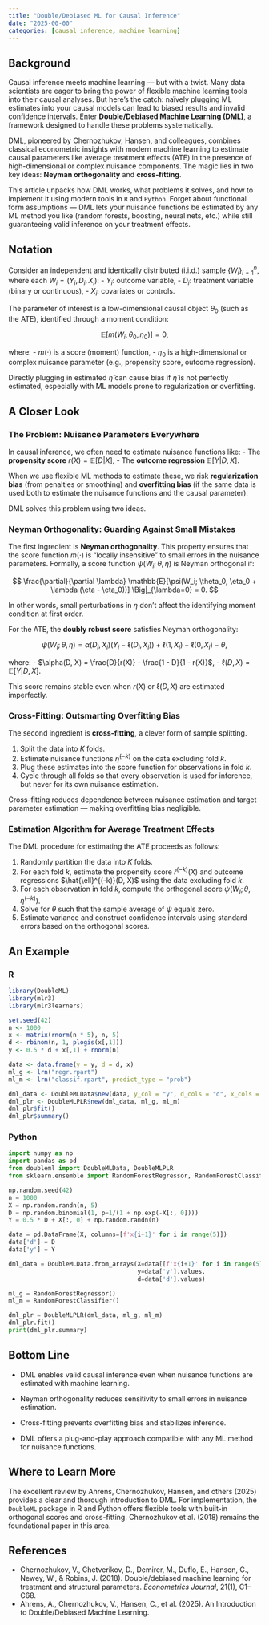 ```yaml
---
title: "Double/Debiased ML for Causal Inference"
date: "2025-00-00"
categories: [causal inference, machine learning]
---
```


## Background

Causal inference meets machine learning — but with a twist. Many data scientists are eager to bring the power of flexible machine learning tools into their causal analyses. But here’s the catch: naïvely plugging ML estimates into your causal models can lead to biased results and invalid confidence intervals. Enter **Double/Debiased Machine Learning (DML)**, a framework designed to handle these problems systematically.

DML, pioneered by Chernozhukov, Hansen, and colleagues, combines classical econometric insights with modern machine learning to estimate causal parameters like average treatment effects (ATE) in the presence of high-dimensional or complex nuisance components. The magic lies in two key ideas: **Neyman orthogonality** and **cross-fitting**.

This article unpacks how DML works, what problems it solves, and how to implement it using modern tools in `R` and `Python`. Forget about functional form assumptions — DML lets your nuisance functions be estimated by any ML method you like (random forests, boosting, neural nets, etc.) while still guaranteeing valid inference on your treatment effects.

## Notation

Consider an independent and identically distributed (i.i.d.) sample $\{ W_i \}_{i=1}^n$, where each $W_i = (Y_i, D_i, X_i)$:
- $Y_i$: outcome variable,
- $D_i$: treatment variable (binary or continuous),
- $X_i$: covariates or controls.

The parameter of interest is a low-dimensional causal object $\theta_0$ (such as the ATE), identified through a moment condition:

$$
\mathbb{E}[m(W_i, \theta_0, \eta_0)] = 0,
$$

where:
- $m(\cdot)$ is a score (moment) function,
- $\eta_0$ is a high-dimensional or complex nuisance parameter (e.g., propensity score, outcome regression).

Directly plugging in estimated $\hat{\eta}$ can cause bias if $\hat{\eta}$ is not perfectly estimated, especially with ML models prone to regularization or overfitting.

## A Closer Look

### The Problem: Nuisance Parameters Everywhere

In causal inference, we often need to estimate nuisance functions like:
- The **propensity score** $r(X) = \mathbb{E}[D | X]$,
- The **outcome regression** $\mathbb{E}[Y | D, X]$.

When we use flexible ML methods to estimate these, we risk **regularization bias** (from penalties or smoothing) and **overfitting bias** (if the same data is used both to estimate the nuisance functions and the causal parameter).

DML solves this problem using two ideas.

### Neyman Orthogonality: Guarding Against Small Mistakes

The first ingredient is **Neyman orthogonality**. This property ensures that the score function $m(\cdot)$ is "locally insensitive" to small errors in the nuisance parameters. Formally, a score function $\psi(W_i; \theta, \eta)$ is Neyman orthogonal if:

$$
\frac{\partial}{\partial \lambda} \mathbb{E}[\psi(W_i; \theta_0, \eta_0 + \lambda (\eta - \eta_0))] \Big|_{\lambda=0} = 0.
$$

In other words, small perturbations in $\eta$ don't affect the identifying moment condition at first order.

For the ATE, the **doubly robust score** satisfies Neyman orthogonality:

$$
\psi(W_i; \theta, \eta) = \alpha(D_i, X_i)(Y_i - \ell(D_i, X_i)) + \ell(1, X_i) - \ell(0, X_i) - \theta,
$$

where:
- $\alpha(D, X) = \frac{D}{r(X)} - \frac{1 - D}{1 - r(X)}$,
- $\ell(D, X) = \mathbb{E}[Y | D, X]$.

This score remains stable even when $r(X)$ or $\ell(D, X)$ are estimated imperfectly.

### Cross-Fitting: Outsmarting Overfitting Bias

The second ingredient is **cross-fitting**, a clever form of sample splitting.

1. Split the data into $K$ folds.
2. Estimate nuisance functions $\hat{\eta}^{(-k)}$ on the data excluding fold $k$.
3. Plug these estimates into the score function for observations in fold $k$.
4. Cycle through all folds so that every observation is used for inference, but never for its own nuisance estimation.

Cross-fitting reduces dependence between nuisance estimation and target parameter estimation — making overfitting bias negligible.

### Estimation Algorithm for Average Treatment Effects

The DML procedure for estimating the ATE proceeds as follows:

::: {.callout-note title="Algorithm: DML for ATE Estimation"}
1. Randomly partition the data into $K$ folds.
2. For each fold $k$, estimate the propensity score $\hat{r}^{(-k)}(X)$ and outcome regressions $\hat{\ell}^{(-k)}(D, X)$ using the data excluding fold $k$.
3. For each observation in fold $k$, compute the orthogonal score $\psi(W_i; \theta, \hat{\eta}^{(-k)})$.
4. Solve for $\theta$ such that the sample average of $\psi$ equals zero.
5. Estimate variance and construct confidence intervals using standard errors based on the orthogonal scores.
:::

## An Example

:::: {.panel-tabset}

### R

```r
library(DoubleML)
library(mlr3)
library(mlr3learners)

set.seed(42)
n <- 1000
x <- matrix(rnorm(n * 5), n, 5)
d <- rbinom(n, 1, plogis(x[,1]))
y <- 0.5 * d + x[,1] + rnorm(n)

data <- data.frame(y = y, d = d, x)
ml_g <- lrn("regr.rpart")
ml_m <- lrn("classif.rpart", predict_type = "prob")

dml_data <- DoubleMLData$new(data, y_col = "y", d_cols = "d", x_cols = paste0("x", 1:5))
dml_plr <- DoubleMLPLR$new(dml_data, ml_g, ml_m)
dml_plr$fit()
dml_plr$summary()
```

### Python

```python
import numpy as np
import pandas as pd
from doubleml import DoubleMLData, DoubleMLPLR
from sklearn.ensemble import RandomForestRegressor, RandomForestClassifier

np.random.seed(42)
n = 1000
X = np.random.randn(n, 5)
D = np.random.binomial(1, p=1/(1 + np.exp(-X[:, 0])))
Y = 0.5 * D + X[:, 0] + np.random.randn(n)

data = pd.DataFrame(X, columns=[f'x{i+1}' for i in range(5)])
data['d'] = D
data['y'] = Y

dml_data = DoubleMLData.from_arrays(X=data[[f'x{i+1}' for i in range(5)]].values,
                                    y=data['y'].values,
                                    d=data['d'].values)

ml_g = RandomForestRegressor()
ml_m = RandomForestClassifier()

dml_plr = DoubleMLPLR(dml_data, ml_g, ml_m)
dml_plr.fit()
print(dml_plr.summary)
```

::::

## Bottom Line

- DML enables valid causal inference even when nuisance functions are estimated with machine learning.

- Neyman orthogonality reduces sensitivity to small errors in nuisance estimation.

- Cross-fitting prevents overfitting bias and stabilizes inference.

- DML offers a plug-and-play approach compatible with any ML method for nuisance functions.

## Where to Learn More

The excellent review by Ahrens, Chernozhukov, Hansen, and others (2025) provides a clear and thorough introduction to DML. For implementation, the `DoubleML` package in R and Python offers flexible tools with built-in orthogonal scores and cross-fitting. Chernozhukov et al. (2018) remains the foundational paper in this area.

## References

- Chernozhukov, V., Chetverikov, D., Demirer, M., Duflo, E., Hansen, C., Newey, W., & Robins, J. (2018). Double/debiased machine learning for treatment and structural parameters. *Econometrics Journal*, 21(1), C1–C68.
- Ahrens, A., Chernozhukov, V., Hansen, C., et al. (2025). An Introduction to Double/Debiased Machine Learning.

